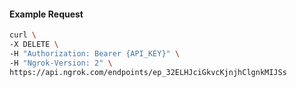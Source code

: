
#### Example Request

```bash
curl \
-X DELETE \
-H "Authorization: Bearer {API_KEY}" \
-H "Ngrok-Version: 2" \
https://api.ngrok.com/endpoints/ep_32ELHJciGkvcKjnjhClgnkMIJSs
```
